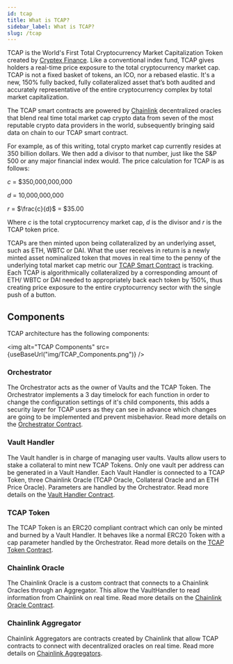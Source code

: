 ```yaml
---
id: tcap
title: What is TCAP?
sidebar_label: What is TCAP?
slug: /tcap
---
```



<link
    rel="stylesheet"
    href="https://cdn.jsdelivr.net/npm/katex@0.12.0/dist/katex.min.css"
    integrity="sha384-AfEj0r4/OFrOo5t7NnNe46zW/tFgW6x/bCJG8FqQCEo3+Aro6EYUG4+cU+KJWu/X"
    crossorigin="anonymous"
/>

TCAP is the World's First Total Cryptocurrency Market Capitalization Token created by [Cryptex Finance](https://app.cryptex.finance). Like a conventional index fund, TCAP gives holders a real-time price exposure to the total cryptocurrency market cap. TCAP is not a fixed basket of tokens, an ICO, nor a rebased elastic. It's a new, 150% fully backed, fully collateralized asset that’s both audited and accurately representative of the entire cryptocurrency complex by total market capitalization.

The TCAP smart contracts are powered by [Chainlink](https://chain.link/) decentralized oracles that blend real time total market cap crypto data from seven of the most reputable crypto data providers in the world, subsequently bringing said data on chain to our TCAP smart contract.

For example, as of this writing, total crypto market cap currently resides at 350 billion dollars. We then add a divisor to that number, just like the S&P 500 or any major financial index would. The price calculation for TCAP is as follows:

$c$ = \$350,000,000,000

$d$ = 10,000,000,000

$r$ = $\frac{c}{d}$ = \$35.00

Where $c$ is the total cryptocurrency market cap, $d$ is the divisor and $r$ is the TCAP token price.

TCAPs are then minted upon being collateralized by an underlying asset, such as ETH, WBTC or DAI. What the user receives in return is a newly minted asset nominalized token that moves in real time to the penny of the underlying total market cap metric our [TCAP Smart Contract](#TODO) is tracking. Each TCAP is algorithmically collateralized by a corresponding amount of ETH/ WBTC or DAI needed to appropriately back each token by 150%, thus creating price exposure to the entire cryptocurrency sector with the single push of a button.

## Components

TCAP architecture has the following components:

<img alt="TCAP Components" src={useBaseUrl("img/TCAP_Components.png")} />

### Orchestrator

The Orchestrator acts as the owner of Vaults and the TCAP Token. The Orchestrator implements a 3 day timelock for each function in order to change the configuration settings of it's child components, this adds a security layer for TCAP users as they can see in advance which changes are going to be implemented and prevent misbehavior. Read more details on the [Orchestrator Contract](contracts/orchestrator).

### Vault Handler

The Vault handler is in charge of managing user vaults. Vaults allow users to stake a collateral to mint new TCAP Tokens. Only one vault per address can be generated in a Vault Handler. Each Vault Handler is connected to a TCAP Token, three Chainlink Oracle (TCAP Oracle, Collateral Oracle and an ETH Price Oracle). Parameters are handled by the Orchestrator. Read more details on the [Vault Handler Contract](contracts/ivaulthandler).

### TCAP Token

The TCAP Token is an ERC20 compliant contract which can only be minted and burned by a Vault Handler. It behaves like a normal ERC20 Token with a cap parameter handled by the Orchestrator. Read more details on the [TCAP Token Contract](contracts/tcap).

### Chainlink Oracle

The Chainlink Oracle is a custom contract that connects to a Chainlink Oracles through an Aggregator. This allow the VaultHandler to read information from Chainlink on real time. Read more details on the [Chainlink Oracle Contract](contracts/chainlink).

### Chainlink Aggregator

Chainlink Aggregators are contracts created by Chainlink that allow TCAP contracts to connect with decentralized oracles on real time. Read more details on [Chainlink Aggregators](https://docs.chain.link/docs/get-the-latest-price).
